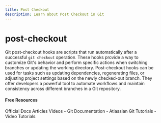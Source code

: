 ```yaml
---
title: Post Checkout
description: Learn about Post Checkout in Git
---
```


# post-checkout

Git post-checkout hooks are scripts that run automatically after a successful `git checkout` operation. These hooks provide a way to customize Git's behavior and perform specific actions when switching branches or updating the working directory. Post-checkout hooks can be used for tasks such as updating dependencies, regenerating files, or adjusting project settings based on the newly checked-out branch. They offer developers a powerful tool to automate workflows and maintain consistency across different branches in a Git repository.

#### Free Resources

<Tabs defaultValue="official">
<TabsList>
<TabsTrigger value="official">Official Docs</TabsTrigger>
<TabsTrigger value="article">Articles</TabsTrigger>
<TabsTrigger value="video">Videos</TabsTrigger>
</TabsList>

<TabsContent value="official">
- <Link href="https://git-scm.com/docs">Git Documentation</Link>
</TabsContent>
<TabsContent value="article">
- <Link href="https://www.atlassian.com/git/tutorials">Atlassian Git Tutorials</Link>
</TabsContent>
<TabsContent value="video">
- <Link href="https://www.youtube.com/results?search_query=git+post-checkout+tutorial">Video Tutorials</Link>
</TabsContent>
</Tabs>
